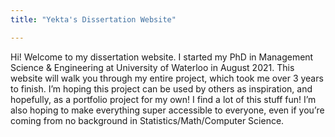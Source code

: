 ```yaml
---
title: "Yekta's Dissertation Website"

---
```


Hi! Welcome to my dissertation website. 
I started my PhD in Management Science & Engineering at University of Waterloo in August 2021. 
This website will walk you through my entire project, which took me over 3 years to finish. 
I'm hoping this project can be used by others as inspiration, and hopefully, as a portfolio project for my own! 
I find a lot of this stuff fun! 
I'm also hoping to make everything super accessible to everyone, even if you're coming from no background in Statistics/Math/Computer Science. 


